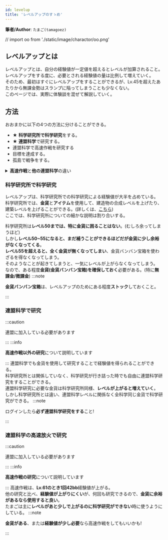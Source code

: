 ---
id: levelup
title: 'レベルアップのすゝめ'
---

<b>筆者/Author</b>: `たまご(tamagoez)`

// import oo from './static/image/charactor/oo.png'

## レベルアップとは
レベルアップとは、自分の経験値が一定値を超えるとレベルが加算されること。  
レベルアップをする度に、必要とされる経験値の量は比例して増えていく。  
そのため、最初はすぐにレベルアップをすることができるが、Lv.45を超えたあたりから無課金勢はスランプに陥ってしまうことも少なくない。  
このページでは、実際に体験談を混ぜて解説していく。

## 方法
おおまかに以下の4つの方法に分けることができる。
 - ★ **科学研究所で科学研究**をする。
 - ★ **連盟科学**で研究する。
 - 連盟科学で高速作戦を研究する
 - 目標を達成する。
 - 孤島で戦争をする。

<details>
  <summary><b>高速作戦</b>と<b>他の連盟科学</b>の違い</summary>
  <div>
    <div>高速作戦も他の連盟科学も、連盟科学メニューから研究することができる。<br/>しかし、他の連盟科学は研究可能回数が10で、互いにその値を共有しているが、高速作戦は共有しておらず、研究可能回数は20となっている。<br/>また高速作戦は、1分に1回程値が回復する。</div>
    <div>高速作戦は、科学PTが20に対し、他の連盟科学は20~7500PTと差がある。</div>
  </div>
</details>

### 科学研究所で科学研究
レベルアップは、科学研究所での科学研究による経験値が大半を占めている。  
科学研究所では、**金貨**と**アイテム**を使用して、建造物の合成レベルを上げたり、建築レベルを上げることができる。(詳しくは、[こちら](../building/laboratory))  
ここでは、科学研究所についての細かな説明は割り合いする。  
  
科学研究所は**レベル50までは、特に金貨に困ることはない**。(むしろ余ってしまうほど)  
しかし**レベル50~55になると、まだ補うことができるほどだが金貨に少し余裕がなくなってくる**。  
**レベル55を超えると、全く金貨が無くなってしまい**、金貨バンバン宝箱を使わざるを得なくなってしまう。  
そのようなことが起きてしまうと、一気にレベルが上がらなくなってしまう。  
なので、ある程度**金貨(金貨バンバン宝箱)を確保しておく**必要がある。(特に**無課金/微課金**)
:::note

**金貨バンバン宝箱**は、レベルアップのためにある程度**ストック**しておくこと。

:::

### 連盟科学で研究
:::caution

連盟に加入している必要があります

:::
:::info

**高速作戦以外の研究**について説明しています

:::
連盟科学でも金貨を使用して研究することで経験値を得られることができる。  
科学研究所とは関係していなく、科学研究が行き詰った時でも自由に連盟科学研究をすることができる。  
連盟科学研究に必要な金貨は科学研究所同様、**レベルが上がると増えていく**。  
しかし科学研究所とは違い、連盟科学レベルに関係なく全科学同じ金貨で科学研究ができる。
:::note

ログインしたら**必ず連盟科学研究をする**こと!

:::

### 連盟科学の高速放火で研究
:::caution

連盟に加入している必要があります

:::
:::info

**高速作戦の研究**について説明しています

:::
高速作戦は、**Lv.61のとき1回42bb**経験値が上がる。  
他の研究と比べ、**経験値が上がりにくい**が、何回も研究できるので、**金貨に余裕があるなら使用すると良い**。  
たまごは主に**レベルがあと少しで上がるのに科学研究ができない**時に使うようにしている。
:::note

**金貨がある**、または**経験値が少し必要**なら高速作戦をしてもいいかも!

:::
